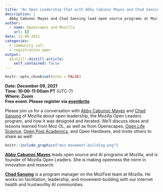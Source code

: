 ```yaml
---
title: "An Open Leadership Chat with Abby Cabunoc Mayes and Chad Sansing"
description: |
  Abby Cabunoc Mayes and Chad Sansing lead open source programs at Mozilla, including Mozilla Open Leaders
author:
  - name: Openscapes and Mozilla
    url: {}
date: 12-09-2021
categories: 
  - community call
  - registration open
output:
  distill::distill_article:
    self_contained: false
---
```



```r
knitr::opts_chunk$set(echo = FALSE)
```

**Date: December 09, 2021**\
**Time: 10:00-11:00am PT** (UTC-7)\
**Where: Zoom**\
**Free event. Please register via [eventbrite](https://www.eventbrite.com/e/openscapes-community-call-on-open-leadership-tickets-200431906227)**

Please join us for a conversation with [Abby Cabunoc Mayes](https://twitter.com/abbycabs) and [Chad Sansing](https://twitter.com/chadsansing) of Mozilla about open leadership, the Mozilla Open Leaders program, and how it was designed and iterated. We'll discuss ideas and lessons learned from Moz OL, as well as from Openscapes, [Open Life Science](https://openlifesci.org/), [Open Post Academics](https://openpostac.org/), and Open Hardware, and invite others to share as well!


```r
knitr::include_graphics("moz-movement-building.png")  
```

[**Abby Cabunoc Mayes**](http://acabunoc.github.io/) leads open source and AI programs at Mozilla, and is founder of Mozilla Open Leaders. She is making openness the norm in innovation and research.

[**Chad Sansing**](https://about.me/chadsansing) is a program manager on the MozFest team at Mozilla. He works on facilitation, leadership, and movement-building with our internet health and trustworthy AI communities.
